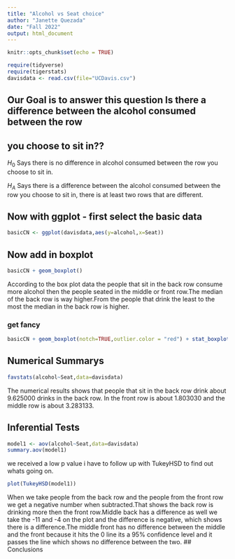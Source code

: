 ```yaml
---
title: "Alcohol vs Seat choice"
author: "Janette Quezada"
date: "Fall 2022"
output: html_document
---
```


```r
knitr::opts_chunk$set(echo = TRUE)
```

```r
require(tidyverse)
require(tigerstats)
davisdata <- read.csv(file="UCDavis.csv")
```
## Our Goal is to answer this question Is there a difference between the alcohol consumed between the row
## you choose to sit in??

$H_0$ Says there is no difference in alcohol consumed between the row
you choose to sit in.

$H_A$ Says there is a difference between the alcohol consumed between the row
you choose to sit in, there is at least two rows that are different.

## Now with ggplot - first select the basic data

```r
basicCN <- ggplot(davisdata,aes(y=alcohol,x=Seat))
```
## Now add in boxplot

```r
basicCN + geom_boxplot()
```
 
 
  According to the box plot data the people that sit in the back row consume more alcohol then the people seated in the middle or front row.The median of the back row is way higher.From the people that drink the least to the most the median in the back row is higher.
  
### get fancy  

```r
basicCN + geom_boxplot(notch=TRUE,outlier.color = "red") + stat_boxplot(geom ='errorbar') + labs(title="Fancy notch boxplot \n with 2 lines")
```

## Numerical Summarys 
```r
favstats(alcohol~Seat,data=davisdata)
```
The numerical results shows that people that sit in the back row drink about 9.625000 drinks in the back row.
In the front row is about 1.803030 and the middle row is about 3.283133.


## Inferential Tests

```r
model1 <- aov(alcohol~Seat,data=davisdata)
summary.aov(model1)
```

we received a low p value i have to follow up with TukeyHSD to find out whats going on.

```r
plot(TukeyHSD(model1))
```


When we take people from the back row and the people from the front row we get a negative number when subtracted.That shows the back row is drinking more then the front row.Middle back has a difference as well we take the -11 and -4 on the plot and the difference is negative, which shows there is a difference.The middle front has no difference between the middle and the front because it hits the 0 line its a 95% confidence level and it passes the line which shows no difference between the two.
## Conclusions


